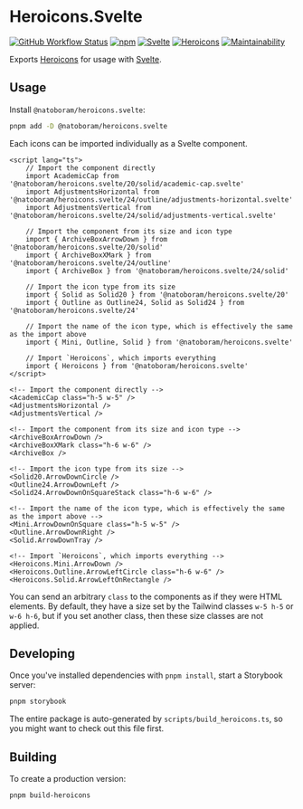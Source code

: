 
<Meta title="README" />

# Heroicons.Svelte

[![GitHub Workflow Status](https://img.shields.io/github/actions/workflow/status/NatoBoram/heroicons.svelte/node-js.yaml?logo=github)](https://github.com/NatoBoram/heroicons.svelte/actions/workflows/node-js.yaml) [![npm](https://img.shields.io/npm/v/@natoboram/heroicons.svelte?color=CB3837&logo=npm)](https://www.npmjs.com/package/@natoboram/heroicons.svelte) [![Svelte](https://img.shields.io/npm/dependency-version/@natoboram/heroicons.svelte/dev/svelte?color=FF3E00&logo=svelte)](https://github.com/sveltejs/svelte) [![Heroicons](https://img.shields.io/npm/dependency-version/@natoboram/heroicons.svelte/dev/heroicons?color=8B5CF6)](https://github.com/tailwindlabs/heroicons) [![Maintainability](https://api.codeclimate.com/v1/badges/bf55494aef500e1de365/maintainability)](https://codeclimate.com/github/NatoBoram/heroicons.svelte/maintainability)

Exports [Heroicons](https://github.com/tailwindlabs/heroicons) for usage with [Svelte](https://github.com/sveltejs/svelte).

## Usage

Install `@natoboram/heroicons.svelte`:

```bash
pnpm add -D @natoboram/heroicons.svelte
```

Each icons can be imported individually as a Svelte component.

```svelte
<script lang="ts">
	// Import the component directly
	import AcademicCap from '@natoboram/heroicons.svelte/20/solid/academic-cap.svelte'
	import AdjustmentsHorizontal from '@natoboram/heroicons.svelte/24/outline/adjustments-horizontal.svelte'
	import AdjustmentsVertical from '@natoboram/heroicons.svelte/24/solid/adjustments-vertical.svelte'

	// Import the component from its size and icon type
	import { ArchiveBoxArrowDown } from '@natoboram/heroicons.svelte/20/solid'
	import { ArchiveBoxXMark } from '@natoboram/heroicons.svelte/24/outline'
	import { ArchiveBox } from '@natoboram/heroicons.svelte/24/solid'

	// Import the icon type from its size
	import { Solid as Solid20 } from '@natoboram/heroicons.svelte/20'
	import { Outline as Outline24, Solid as Solid24 } from '@natoboram/heroicons.svelte/24'

	// Import the name of the icon type, which is effectively the same as the import above
	import { Mini, Outline, Solid } from '@natoboram/heroicons.svelte'

	// Import `Heroicons`, which imports everything
	import { Heroicons } from '@natoboram/heroicons.svelte'
</script>

<!-- Import the component directly -->
<AcademicCap class="h-5 w-5" />
<AdjustmentsHorizontal />
<AdjustmentsVertical />

<!-- Import the component from its size and icon type -->
<ArchiveBoxArrowDown />
<ArchiveBoxXMark class="h-6 w-6" />
<ArchiveBox />

<!-- Import the icon type from its size -->
<Solid20.ArrowDownCircle />
<Outline24.ArrowDownLeft />
<Solid24.ArrowDownOnSquareStack class="h-6 w-6" />

<!-- Import the name of the icon type, which is effectively the same as the import above -->
<Mini.ArrowDownOnSquare class="h-5 w-5" />
<Outline.ArrowDownRight />
<Solid.ArrowDownTray />

<!-- Import `Heroicons`, which imports everything -->
<Heroicons.Mini.ArrowDown />
<Heroicons.Outline.ArrowLeftCircle class="h-6 w-6" />
<Heroicons.Solid.ArrowLeftOnRectangle />
```

You can send an arbitrary `class` to the components as if they were HTML elements. By default, they have a size set by the Tailwind classes `w-5 h-5` or `w-6 h-6`, but if you set another class, then these size classes are not applied.

## Developing

Once you've installed dependencies with `pnpm install`, start a Storybook server:

```bash
pnpm storybook
```

The entire package is auto-generated by `scripts/build_heroicons.ts`, so you might want to check out this file first.

## Building

To create a production version:

```bash
pnpm build-heroicons
```
